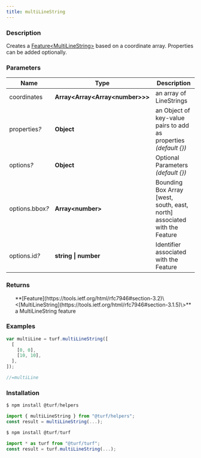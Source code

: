 ```yaml
---
title: multiLineString
---
```



### Description

Creates a [Feature\<MultiLineString\>](Feature<MultiLineString>) based on a
coordinate array. Properties can be added optionally.

### Parameters

| Name                 | Type                                  | Description                                                               |
| -------------------- | ------------------------------------- | ------------------------------------------------------------------------- |
| coordinates          | **Array\<Array\<Array\<number\>\>\>** | an array of LineStrings                                                   |
| properties<i>?</i>   | **Object**                            | an Object of key-value pairs to add as properties _(default \{\})_        |
| options<i>?</i>      | **Object**                            | Optional Parameters _(default \{\})_                                      |
| options.bbox<i>?</i> | **Array\<number\>**                   | Bounding Box Array [west, south, east, north] associated with the Feature |
| options.id<i>?</i>   | **string \| number**                  | Identifier associated with the Feature                                    |

### Returns

<ul>
  **[Feature](https://tools.ietf.org/html/rfc7946#section-3.2)\<[MultiLineString](https://tools.ietf.org/html/rfc7946#section-3.1.5)\>** a MultiLineString feature

</ul>

### Examples

```javascript
var multiLine = turf.multiLineString([
  [
    [0, 0],
    [10, 10],
  ],
]);

//=multiLine
```

### Installation

```javascript
$ npm install @turf/helpers

import { multiLineString } from "@turf/helpers";
const result = multiLineString(...);
```

```javascript
$ npm install @turf/turf

import * as turf from "@turf/turf";
const result = turf.multiLineString(...);
```
